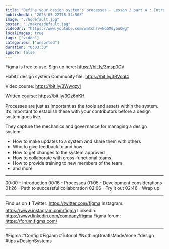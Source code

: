 ```yaml
---
title: "Define your design system's processes - Lesson 2 part 4 : Introduction to design systems"
publishedAt: "2023-05-22T15:54:50Z"
image: "./hqdefault.jpg"
poster: "./maxresdefault.jpg"
videoUrl: "https://www.youtube.com/watch?v=NGGMGybuOwg"
localImages: true
tags: ["video"]
categories: ["unsorted"]
duration: "0:03:30"
ignore: false
---
```

Figma is free to use. Sign up here: https://bit.ly/3msp0OV

Habitz design system Community file: https://bit.ly/3BVcql4

Video course: https://bit.ly/3WwqzyI

Written course: https://bit.ly/3Oz6nKH

Processes are just as important as the tools and assets within the system. It’s important to establish these with your contributors before a design system goes live.

They capture the mechanics and governance for managing a design system:

- How to make updates to a system and share them with others
- Who to give feedback to and how
- How to get changes to the system approved
- How to collaborate with cross-functional teams
- How to provide training to new members of the team
- and more

____________________________________________________

00:00 - Introduction
00:16 - Processes
01:05 - Development considerations
01:26 - Path to successful collaboration
02:06 - Try it out
02:46 - Wrap up

____________________________________________________

Find us on ⬇️
Twitter: https://twitter.com/figma
Instagram: https://www.instagram.com/figma
LinkedIn: https://www.linkedin.com/company/figma
Figma forum: https://forum.figma.com/

____________________________________________________


#Figma #Config #FigJam #Tutorial #NothingGreatIsMadeAlone #design #tips #DesignSystems
